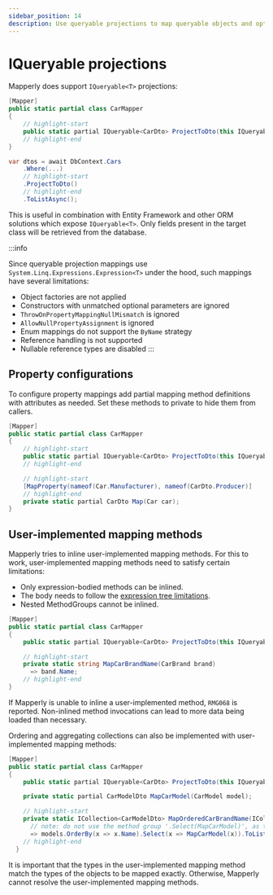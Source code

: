 ```yaml
---
sidebar_position: 14
description: Use queryable projections to map queryable objects and optimize ORM performance
---
```



# IQueryable projections

Mapperly does support `IQueryable<T>` projections:

<Tabs>
  <TabItem value="definition" label="Mapper definition">
  
  ```csharp
  [Mapper]
  public static partial class CarMapper
  {
      // highlight-start
      public static partial IQueryable<CarDto> ProjectToDto(this IQueryable<Car> q);
      // highlight-end
  }
  ```
  
  </TabItem>
  <TabItem value="usage" label="Usage">
  
  ```csharp
  var dtos = await DbContext.Cars
      .Where(...)
      // highlight-start
      .ProjectToDto()
      // highlight-end
      .ToListAsync();
  ```
  
  </TabItem>
</Tabs>

This is useful in combination with Entity Framework and other ORM solutions which expose `IQueryable<T>`.
Only fields present in the target class will be retrieved from the database.

:::info

Since queryable projection mappings use `System.Linq.Expressions.Expression<T>` under the hood,
such mappings have several limitations:

- Object factories are not applied
- Constructors with unmatched optional parameters are ignored
- `ThrowOnPropertyMappingNullMismatch` is ignored
- `AllowNullPropertyAssignment` is ignored
- Enum mappings do not support the `ByName` strategy
- Reference handling is not supported
- Nullable reference types are disabled
  :::

## Property configurations

To configure property mappings add partial mapping method definitions with attributes as needed.
Set these methods to private to hide them from callers.

```csharp
[Mapper]
public static partial class CarMapper
{
    // highlight-start
    public static partial IQueryable<CarDto> ProjectToDto(this IQueryable<Car> q);
    // highlight-end

    // highlight-start
    [MapProperty(nameof(Car.Manufacturer), nameof(CarDto.Producer)]
    // highlight-end
    private static partial CarDto Map(Car car);
}
```

## User-implemented mapping methods

Mapperly tries to inline user-implemented mapping methods.
For this to work, user-implemented mapping methods need to satisfy certain limitations:

- Only expression-bodied methods can be inlined.
- The body needs to follow the [expression tree limitations](https://learn.microsoft.com/en-us/dotnet/csharp/advanced-topics/expression-trees/#limitations).
- Nested MethodGroups cannot be inlined.

```csharp
[Mapper]
public static partial class CarMapper
{
    public static partial IQueryable<CarDto> ProjectToDto(this IQueryable<Car> q);

    // highlight-start
    private static string MapCarBrandName(CarBrand brand)
      => band.Name;
    // highlight-end
}
```

If Mapperly is unable to inline a user-implemented method, `RMG068` is reported.
Non-inlined method invocations can lead to more data being loaded than necessary.

Ordering and aggregating collections can also be implemented with user-implemented mapping methods:

```csharp
[Mapper]
public static partial class CarMapper
{
    public static partial IQueryable<CarDto> ProjectToDto(this IQueryable<Car> q);

    private static partial CarModelDto MapCarModel(CarModel model);

    // highlight-start
    private static ICollection<CarModelDto> MapOrderedCarBrandName(ICollection<CarModel> models)
      // note: do not use the method group '.Select(MapCarModel)', as that cannot be inlined
      => models.OrderBy(x => x.Name).Select(x => MapCarModel(x)).ToList();
    // highlight-end
  }
```

It is important that the types in the user-implemented mapping method match the types of the objects to be mapped exactly.
Otherwise, Mapperly cannot resolve the user-implemented mapping methods.
